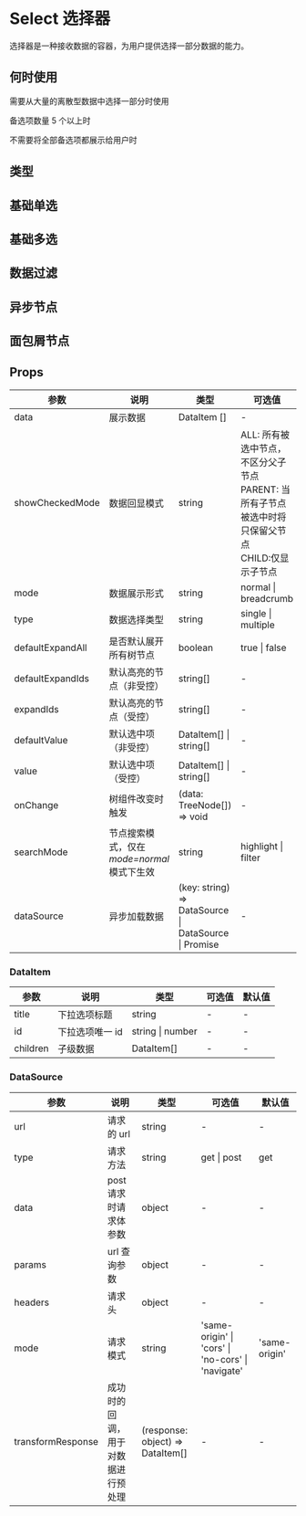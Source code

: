 # Select 选择器

选择器是一种接收数据的容器，为用户提供选择一部分数据的能力。

## 何时使用

需要从大量的离散型数据中选择一部分时使用

备选项数量 5 个以上时

不需要将全部备选项都展示给用户时

## 类型

## 基础单选


<DemoSingle />

## 基础多选

<DemoMultiple />

## 数据过滤

<DemoFilter />

## 异步节点

<DemoAsync />

## 面包屑节点

<DemoBread />


## Props

| 参数               | 说明                                                                    | 类型                                                                     | 可选值                          | 默认值    |
| ------------------ | ----------------------------------------------------------------------- | ------------------------------------------------------------------------ | ------------------------------- | --------- |
| data               | 展示数据                                                                | DataItem []                                                              | -                               | -         |
| showCheckedMode    | 数据回显模式                                                            | string                                                                   | ALL: 所有被选中节点，不区分父子节点 <br/>PARENT: 当所有子节点被选中时将只保留父节点<br/>CHILD:仅显示子节点                 | CHILD         |
| mode               | 数据展示形式                                                            | string                                                                   | normal \| breadcrumb                   | false     |
| type               | 数据选择类型                                                            | string                                                                   | single \| multiple                   | false     |
| defaultExpandAll   | 是否默认展开所有树节点                                                  | boolean                                                                  | true \| false                   | false     |
| defaultExpandIds   | 默认高亮的节点（非受控）                                                | string[]                                                                 | -                   | -     |
| expandIds          | 默认高亮的节点（受控）                                                  | string[]                                                                 | -                   | -     |
| defaultValue       | 默认选中项 （非受控）                                                   | DataItem[] \| string[]                                                   | -                               | -         |
| value              | 默认选中项  （受控）                                                    | DataItem[] \| string[]                                                   | -                               | -         |
| onChange           | 树组件改变时触发                                                        | (data: TreeNode[]) => void                                               | -                               | -         |
| searchMode         | 节点搜索模式，仅在*mode=normal*模式下生效                               | string                                                                   | highlight \| filter                   | -     |
| dataSource         | 异步加载数据                                                            | (key: string) => DataSource \| DataSource \| Promise                     | -                               |-        |


### DataItem

| 参数     | 说明            | 类型             | 可选值 | 默认值 |
| -------- | --------------- | ---------------- | ------ | ------ |
| title    | 下拉选项标题    | string           | -      | -      |
| id       | 下拉选项唯一 id | string \| number | -      | -      |
| children | 子级数据        | DataItem[]       | -      | -      |

### DataSource

| 参数              | 说明                               | 类型                             | 可选值                                             | 默认值        |
| ----------------- | ---------------------------------- | -------------------------------- | -------------------------------------------------- | ------------- |
| url               | 请求的 url                         | string                           | -                                                  | -             |
| type              | 请求方法                           | string                           | get \| post                                        | get           |
| data              | post 请求时请求体参数              | object                           | -                                                  | -             |
| params            | url 查询参数                       | object                           | -                                                  | -             |
| headers           | 请求头                             | object                           | -                                                  | -             |
| mode              | 请求模式                           | string                           | 'same-origin' \| 'cors' \| 'no-cors' \| 'navigate' | 'same-origin' |
| transformResponse | 成功时的回调，用于对数据进行预处理 | (response: object) => DataItem[] | -                                                  | -             |
